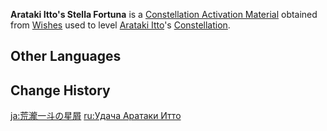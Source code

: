 {{Item Infobox
|id           = 001157
|image        = Item Stella Fortuna (5 Star).png
|type         = Constellation Activation Materials
|group        = Stella Fortuna
|quality      = 5
|description  = [[Arataki Itto]]'s Constellation Activation Material
|source1      = [[Wishes]]
}}
'''Arataki Itto's Stella Fortuna''' is a [[Constellation Activation Material]] obtained from [[Wishes]] used to level [[Arataki Itto]]'s [[Constellation]].

==Other Languages==
{{Other Languages
|en      = Arataki Itto's Stella Fortuna
|zhs     = 荒泷一斗的命星
|zhs_rm  = Huānglóng Yīdǒu de Mìngxīng
|zht     = 荒瀧一斗的命星
|zht_rm  = Huānglóng Yīdǒu de Mìngxīng
|zh_tl   = Arataki Itto's {{Lex|Stella Fortuna|zh}}
|ja      = {{Rubi|荒|あら|瀧|たき|一|いっ|斗|と}}の星屑
|ja_rm   = Arataki Itto no Hoshikuzu
|ja_tl   = Arataki Itto's {{Lex|Stella Fortuna|ja}}
|ko      = 아라타키 이토의 운명의 별
|ko_rm   = Arataki Ito-ui Unmyeong-ui Byeol
|ko_tl   = Arataki Itto's {{Lex|Stella Fortuna|ko}}
|es      = Stella Fortuna de Arataki Itto
|es_tl   = Arataki Itto's Stella Fortuna
|fr      = Stella Fortuna de Arataki Itto
|fr_tl   = Arataki Itto's Stella Fortuna
|ru      = <!--Удача Итто-->
|ru_tl   = <!--Arataki Itto's {{Lex|Stella Fortuna|ru}}-->
|th      = ดวงดาวแห่งชีวิตของ Arataki Itto
|th_rm   = Duangdao haeng Chiwit khong Arataki Itto
|th_tl   = Arataki Itto's {{Lex|Stella Fortuna|th}}
|vi      = Chòm Sao Của Arataki Itto
|vi_tl   = Arataki Itto's {{Lex|Stella Fortuna|vi}}
|de      = Stella Fortuna von Arataki Itto
|de_tl   = Arataki Itto's Stella Fortuna
|id      = Arataki Itto's Stella Fortuna
|pt      = <!--Constelação de Arataki Itto/Stella Fortuna de Arataki Itto-->
|pt_tl   = <!--Arataki Itto's Stella Fortuna-->
|tr      = <!--Arataki Itto' Yaşam Yıldızı-->
|tr_tl   = <!--Arataki Itto's Stella Fortuna-->
|it      = Stella Fortuna di Arataki Itto
|it_tl   = Arataki Itto's Stella Fortuna
}}

==Change History==
{{Change History|2.3}}

[[ja:荒瀧一斗の星屑]]
[[ru:Удача Аратаки Итто]]